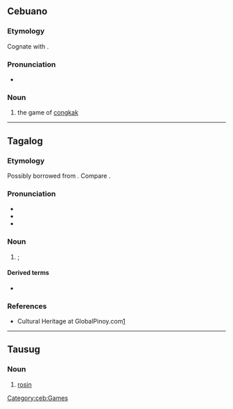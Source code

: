 ==Cebuano==

===Etymology===
Cognate with {{cog|tsg|sungka'}}.

===Pronunciation===
* {{hyph|ceb|sung|ka}}

===Noun===
{{head|ceb|noun}}

# the game of [[congkak]]

[[Category:ceb:Games]]

----

==Tagalog==
{{wikipedia}}

===Etymology===
Possibly borrowed from {{der|tl|ms|congkak}}. Compare {{cog|tsg|sungka'}}.

===Pronunciation===
* {{hyph|tl|sung|ka}}
* {{tl-IPA|sungkâ}}
* {{tl-IPA}}
===Noun===
{{tl-noun|sungkâ|}}

# {{lb|tl|games}} {{w|sungka}}; {{w|congkak}} {{gl|especially the Philippine variety}}

====Derived terms====
* {{l|tl|sungkaan}}

===References===
* Cultural Heritage at GlobalPinoy.com[https://web.archive.org/web/20051220003004/http://www.globalpinoy.com/ch/ch_category.php?category=pinoygames&name=Sungka&table=ch_pinoygames&startpage=16&endpage=30]

----

==Tausug==

===Noun===
{{head|tsg|noun}}

# [[rosin]] {{gloss|for violin bows}}